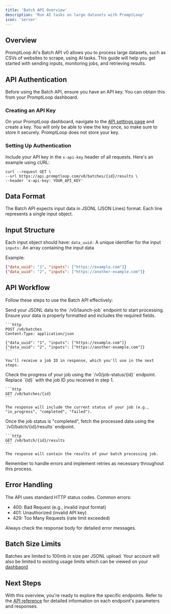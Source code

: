 ```yaml
---
title: 'Batch API Overview'
description: 'Run AI tasks on large datasets with PromptLoop'
icon: 'server'
---
```


## Overview

PromptLoop AI's Batch API v0 allows you to process large datasets, such as CSVs of websites to scrape, using AI tasks. This guide will help you get started with sending inputs, monitoring jobs, and retrieving results.

## API Authentication

Before using the Batch API, ensure you have an API key. You can obtain this from your PromptLoop dashboard.

### Creating an API Key

On your PromptLoop dashboard, navigate to the [API settings page](https://promptloop.com/account/settings) and create a key. You will only be able to view the key once, so make sure to store it securely. PromptLoop does not store your key.

### Setting Up Authentication

Include your API key in the `x-api-key` header of all requests. Here's an example using cURL:

```
curl --request GET \
--url https://api.promptloop.com/v0/batches/{id}/results \
--header 'x-api-key: YOUR_API_KEY'

```
## Data Format

The Batch API expects input data in JSONL (JSON Lines) format. Each line represents a single input object.

## Input Structure
Each input object should have:
`data_uuid:` A unique identifier for the input
`inputs:` An array containing the input data

Example:
```json
{"data_uuid": "1", "inputs": ["https://example.com"]}
{"data_uuid": "2", "inputs": ["https://another-example.com"]}
```

## API Workflow

Follow these steps to use the Batch API effectively:

<Steps>
  <Step title="Launch a Job">
    Send your JSONL data to the `/v0/launch-job` endpoint to start processing. 
    Ensure your data is properly formatted and includes the required fields.

    ```http
    POST /v0/batches
    Content-Type: application/json

    {"data_uuid": "1", "inputs": ["https://example.com"]}
    {"data_uuid": "2", "inputs": ["https://another-example.com"]}
    ```

    You'll receive a job ID in response, which you'll use in the next steps.
  </Step>

  <Step title="Monitor Job Status">
    Check the progress of your job using the `/v0/job-status/{id}` endpoint. 
    Replace `{id}` with the job ID you received in step 1.

    ```http
    GET /v0/batches/{id}
    ```

    The response will include the current status of your job (e.g., "in_progress", "completed", "failed").
  </Step>

  <Step title="Retrieve Results">
    Once the job status is "completed", fetch the processed data using the `/v0/batch/{id}/results` endpoint.

    ```http
    GET /v0/batch/{id}/results
    ```

    The response will contain the results of your batch processing job.
  </Step>
</Steps>

Remember to handle errors and implement retries as necessary throughout this process.

## Error Handling
The API uses standard HTTP status codes. Common errors:
- 400: Bad Request (e.g., invalid input format)
- 401: Unauthorized (invalid API key)
- 429: Too Many Requests (rate limit exceeded)

Always check the response body for detailed error messages.

## Batch Size Limits

Batches are limited to 100mb in size per JSONL upload. Your account will also be limited to existing usage limits which can be viewed on your [dashbaord](https://www.promptloop.com/account/settings/usage)

## Next Steps
With this overview, you're ready to explore the specific endpoints. Refer to the [API reference](/v0) for detailed information on each endpoint's parameters and responses.